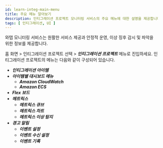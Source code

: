 ```yaml
---
id: learn-integ-main-menu
title: 주요 메뉴 알아보기
description: 인티그레이션 프로젝트 모니터링 서비스의 주요 메뉴에 대한 설명을 제공합니다.
tags: [ 인티그레이션, UI ]
---
```


와탭 모니터링 서비스는 원활한 서비스 제공과 안정적 운영, 이상 징후 감시 및 파악을 위한 정보를 제공합니다.

<!--
* ***인티그레이션 아이템*** 메뉴
* 아이템별 ***대시보드*** 메뉴
* 아이템 공통 메뉴 (***Flex 보드***, ***메트릭스***, ***경고 알림***)
-->

홈 화면 > 인티그레이션 프로젝트 선택 > ***인티그레이션 프로젝트*** 메뉴로 진입하세요. 인티그레이션 프로젝트의 메뉴는 다음와 같이 구성되어 있습니다.

* ***인티그레이션 아이템***
* ***아이템별 대시보드 메뉴***
    * ***Amazon CloudWatch***
    * ***Amazon ECS***
* ***Flex 보드***
* ***메트릭스***
    * ***메트릭스 큐브***
    * ***메트릭스 차트***
    * ***메트릭스 이상 탐지***
* ***경고 알림***
    * ***이벤트 설정***
    * ***이벤트 수신 설정***
    * ***이벤트 기록***